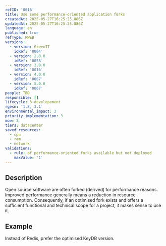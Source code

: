```yaml
---
refID: '0016'
title: Use some performance-oriented application forks
createdAt: 2025-05-27T16:25:25.886Z
updatedAt: 2025-05-27T16:25:25.886Z
language: en
published: true
refType: RWEB
versions:
  - version: GreenIT
    idRef: '0004'
  - version: 2.0.0
    idRef: '0053'
  - version: 3.0.0
    idRef: '0016'
  - version: 4.0.0
    idRef: '0067'
  - version: 5.0.0
    idRef: '0067'
people: TBD
responsible: []
lifecycle: 3-developement
rgesn: '1.8, 3.1'
environmental_impact: 3
priority_implementation: 3
moe: 3
tiers: datacenter
saved_resources:
  - cpu
  - ram
  - network
validations:
  - rule: of performance-oriented forks available but not deployed
    maxValue: '1'
---
```


## Description

Open source software are often forked (derived) for performance reasons. Improved performance generally means a reduction in resource consumption. Consequently, if an optimised fork exists and offers a sufficient functional and technical scope for a project, it makes sense to use it.

## Example

Instead of Redis, prefer the optimised KeyDB version.
